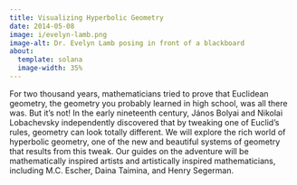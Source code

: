 ```yaml
---
title: Visualizing Hyperbolic Geometry
date: 2014-05-08
image: i/evelyn-lamb.png
image-alt: Dr. Evelyn Lamb posing in front of a blackboard
about:
  template: solana
  image-width: 35%
---
```


For two thousand years, mathematicians tried to prove that Euclidean geometry,
the geometry you probably learned in high school, was all there was. But it’s
not! In the early nineteenth century, János Bolyai and Nikolai Lobachevsky
independently discovered that by tweaking one of Euclid’s rules, geometry can
look totally different. We will explore the rich world of hyperbolic geometry,
one of the new and beautiful systems of geometry that results from this tweak.
Our guides on the adventure will be mathematically inspired artists and
artistically inspired mathematicians, including M.C. Escher, Daina Taimina, and
Henry Segerman.
